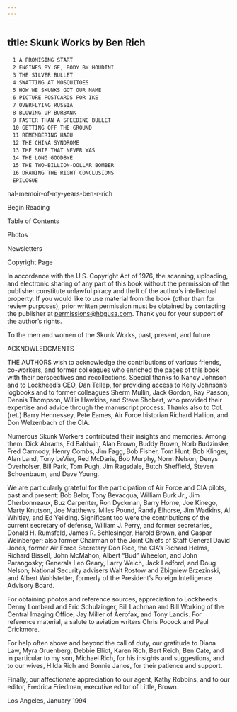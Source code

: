 ```yaml
---
---
---
```

title: Skunk Works by Ben Rich
---


```
　1 A PROMISING START
　2 ENGINES BY GE, BODY BY HOUDINI
　3 THE SILVER BULLET
　4 SWATTING AT MOSQUITOES
　5 HOW WE SKUNKS GOT OUR NAME
　6 PICTURE POSTCARDS FOR IKE
　7 OVERFLYING RUSSIA
　8 BLOWING UP BURBANK
　9 FASTER THAN A SPEEDING BULLET
　10 GETTING OFF THE GROUND
　11 REMEMBERING HABU
　12 THE CHINA SYNDROME
　13 THE SHIP THAT NEVER WAS
　14 THE LONG GOODBYE
　15 THE TWO-BILLION-DOLLAR BOMBER
　16 DRAWING THE RIGHT CONCLUSIONS
　EPILOGUE
```



nal-memoir-of-my-years-ben-r-rich




Begin Reading

Table of Contents

Photos

Newsletters

Copyright Page


In accordance with the U.S. Copyright Act of 1976, the scanning, uploading, and electronic sharing of any part of this book without the permission of the publisher constitute unlawful piracy and theft of the author’s intellectual property. If you would like to use material from the book (other than for review purposes), prior written permission must be obtained by contacting the publisher at permissions@hbgusa.com. Thank you for your support of the author’s rights.





To the men and women of the Skunk Works, past, present, and future





ACKNOWLEDGMENTS


THE AUTHORS wish to acknowledge the contributions of various friends, co-workers, and former colleagues who enriched the pages of this book with their perspectives and recollections. Special thanks to Nancy Johnson and to Lockheed’s CEO, Dan Tellep, for providing access to Kelly Johnson’s logbooks and to former colleagues Sherm Mullin, Jack Gordon, Ray Passon, Dennis Thompson, Willis Hawkins, and Steve Shobert, who provided their expertise and advice through the manuscript process. Thanks also to Col. (ret.) Barry Hennessey, Pete Eames, Air Force historian Richard Hallion, and Don Welzenbach of the CIA.

Numerous Skunk Workers contributed their insights and memories. Among them: Dick Abrams, Ed Baldwin, Alan Brown, Buddy Brown, Norb Budzinske, Fred Carmody, Henry Combs, Jim Fagg, Bob Fisher, Tom Hunt, Bob Klinger, Alan Land, Tony LeVier, Red McDaris, Bob Murphy, Norm Nelson, Denys Overholser, Bill Park, Tom Pugh, Jim Ragsdale, Butch Sheffield, Steven Schoenbaum, and Dave Young.

We are particularly grateful for the participation of Air Force and CIA pilots, past and present: Bob Belor, Tony Bevacqua, William Burk Jr., Jim Cherbonneaux, Buz Carpenter, Ron Dyckman, Barry Horne, Joe Kinego, Marty Knutson, Joe Matthews, Miles Pound, Randy Elhorse, Jim Wadkins, Al Whitley, and Ed Yeilding. Significant too were the contributions of the current secretary of defense, William J. Perry, and former secretaries, Donald H. Rumsfeld, James R. Schlesinger, Harold Brown, and Caspar Weinberger; also former Chairman of the Joint Chiefs of Staff General David Jones, former Air Force Secretary Don Rice, the CIA’s Richard Helms, Richard Bissell, John McMahon, Albert “Bud” Wheelon, and John Parangosky; Generals Leo Geary, Larry Welch, Jack Ledford, and Doug Nelson; National Security advisers Walt Rostow and Zbigniew Brzezinski, and Albert Wohlstetter, formerly of the President’s Foreign Intelligence Advisory Board.

For obtaining photos and reference sources, appreciation to Lockheed’s Denny Lombard and Eric Schulzinger, Bill Lachman and Bill Working of the Central Imaging Office, Jay Miller of Aerofax, and Tony Landis. For reference material, a salute to aviation writers Chris Pocock and Paul Crickmore.

For help often above and beyond the call of duty, our gratitude to Diana Law, Myra Gruenberg, Debbie Elliot, Karen Rich, Bert Reich, Ben Cate, and in particular to my son, Michael Rich, for his insights and suggestions, and to our wives, Hilda Rich and Bonnie Janos, for their patience and support.

Finally, our affectionate appreciation to our agent, Kathy Robbins, and to our editor, Fredrica Friedman, executive editor of Little, Brown.

Los Angeles, January 1994